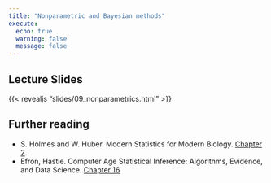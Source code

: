 ```yaml
---
title: "Nonparametric and Bayesian methods"
execute:
  echo: true
  warning: false
  message: false
---
```


## Lecture Slides

{{< revealjs "slides/09_nonparametrics.html" >}}

## Further reading

- S. Holmes and W. Huber. Modern Statistics for Modern Biology. [Chapter 2](https://www.huber.embl.de/msmb/02-chap.html#bayesian-thinking).
- Efron, Hastie. Computer Age Statistical Inference: Algorithms, Evidence, and Data Science. [Chapter 16](https://hastie.su.domains/CASI/)
